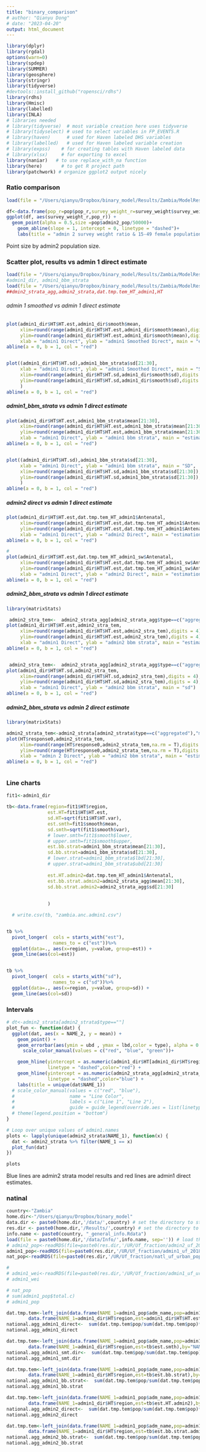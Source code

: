 ```yaml
---
title: "binary_comparison"
# author: "Qianyu Dong"
# date: "2023-04-20"
output: html_document
---
```




```r
library(dplyr)
library(rgdal)
options(warn=0)
library(spdep)
library(SUMMER)
library(geosphere)
library(stringr)
library(tidyverse)
#devtools::install_github("ropensci/rdhs")
library(rdhs)
library(Hmisc)
library(labelled)
library(INLA)
# libraries needed
# library(tidyverse)  # most variable creation here uses tidyverse 
# library(tidyselect) # used to select variables in FP_EVENTS.R
# library(haven)      # used for Haven labeled DHS variables
# library(labelled)   # used for Haven labeled variable creation
# library(expss)    # for creating tables with Haven labeled data
# library(xlsx)     # for exporting to excel
library(naniar)   # to use replace_with_na function
library(here)       # to get R project path
library(patchwork) # organize ggplot2 output nicely
```


### Ratio comparison

```r
load(file = "/Users/qianyu/Dropbox/binary_model/Results/Zambia/ModelResult/ratio.rda")
```


```r

df<-data.frame(pop_r=pop$pop_r,survey_weight_r=survey_weight$survey_weight_r)
ggplot(df, aes(survey_weight_r,pop_r)) +
  geom_point(alpha = 0.5,size =pop$admin2_pop/50000)+
    geom_abline(slope = 1, intercept = 0, linetype = "dashed")+
    labs(title = "admin 2 survey weight ratio & 15-49 female population ratio")

```

Point size by admin2 population size. 





### Scatter plot, results vs admin 1 direct estimate 

```r
load(file = "/Users/qianyu/Dropbox/binary_model/Results/Zambia/ModelResult/admin1.rda")
#admin1_dir, admin1_bbm_strata
load(file = "/Users/qianyu/Dropbox/binary_model/Results/Zambia/ModelResult/admin2.rda")
##dmin2_strata_agg,admin2_strata,dat.tmp.tem_HT_admin1,HT

```



###### admin 1 smoothed vs admin 1 direct estimate 


```r

plot(admin1_dir$HT$HT.est,admin1_dir$smooth$mean,
     xlim=round(range(admin1_dir$HT$HT.est,admin1_dir$smooth$mean),digits = 4),
     ylim=round(range(admin1_dir$HT$HT.est,admin1_dir$smooth$mean),digits = 4),
     xlab = "admin1 Direct", ylab = "admin1 Smoothed Direct", main = "estimation")
abline(a = 0, b = 1, col = "red")


plot((admin1_dir$HT$HT.sd),admin1_bbm_strata$sd[21:30],
     xlab = "admin1 Direct", ylab = "admin1 Smoothed Direct", main = "SD",
     xlim=round(range(admin1_dir$HT$HT.sd,admin1_dir$smooth$sd),digits = 4),
     ylim=round(range(admin1_dir$HT$HT.sd,admin1_dir$smooth$sd),digits = 4)
     )
abline(a = 0, b = 1, col = "red")
```





##### admin1_bbm_strata vs admin 1 direct estimate 


```r

plot(admin1_dir$HT$HT.est,admin1_bbm_strata$mean[21:30],
     xlim=round(range(admin1_dir$HT$HT.est,admin1_bbm_strata$mean[21:30]),digits = 4),
     ylim=round(range(admin1_dir$HT$HT.est,admin1_bbm_strata$mean[21:30]),digits = 4),
     xlab = "admin1 Direct", ylab = "admin1 bbm strata", main = "estimation")
abline(a = 0, b = 1, col = "red")


plot((admin1_dir$HT$HT.sd),admin1_bbm_strata$sd[21:30],
     xlab = "admin1 Direct", ylab = "admin1 bbm strata", main = "SD",
     xlim=round(range(admin1_dir$HT$HT.sd,admin1_bbm_strata$sd[21:30]),digits = 4),
     ylim=round(range(admin1_dir$HT$HT.sd,admin1_bbm_strata$sd[21:30]),digits = 4)
     )
abline(a = 0, b = 1, col = "red")
```


##### admin2 direct vs admin 1 direct estimate 



```r

plot(admin1_dir$HT$HT.est,dat.tmp.tem_HT_admin1$Antenatal,
     xlim=round(range(admin1_dir$HT$HT.est,dat.tmp.tem_HT_admin1$Antenatal),digits = 4),
     ylim=round(range(admin1_dir$HT$HT.est,dat.tmp.tem_HT_admin1$Antenatal),digits = 4),
     xlab = "admin1 Direct", ylab = "admin2 Direct", main = "estimation(by pop)")
abline(a = 0, b = 1, col = "red")

#
plot(admin1_dir$HT$HT.est,dat.tmp.tem_HT_admin1_sw$Antenatal,
     xlim=round(range(admin1_dir$HT$HT.est,dat.tmp.tem_HT_admin1_sw$Antenatal),digits = 4),
     ylim=round(range(admin1_dir$HT$HT.est,dat.tmp.tem_HT_admin1_sw$Antenatal),digits = 4),
     xlab = "admin1 Direct", ylab = "admin2 Direct", main = "estimation(by survey weight)")
abline(a = 0, b = 1, col = "red")


```



##### admin2_bbm_strata vs admin 1 direct estimate 


```r
library(matrixStats)

 admin2_stra_tem<-  admin2_strata_agg[admin2_strata_agg$type==c("aggregated"),"mean"]
plot(admin1_dir$HT$HT.est,admin2_stra_tem,
     xlim=round(range(admin1_dir$HT$HT.est,admin2_stra_tem),digits = 4),
     ylim=round(range(admin1_dir$HT$HT.est,admin2_stra_tem),digits = 4),
     xlab = "admin1 Direct", ylab = "admin2 bbm strata", main = "estimation")
abline(a = 0, b = 1, col = "red")


 admin2_stra_tem<-  admin2_strata_agg[admin2_strata_agg$type==c("aggregated"),"sd"]
plot(admin1_dir$HT$HT.sd,admin2_stra_tem,
     xlim=round(range(admin1_dir$HT$HT.sd,admin2_stra_tem),digits = 4),
     ylim=round(range(admin1_dir$HT$HT.sd,admin2_stra_tem),digits = 4),
     xlab = "admin1 Direct", ylab = "admin2 bbm strata", main = "sd")
abline(a = 0, b = 1, col = "red")

```








##### admin2_bbm_strata vs admin 2 direct estimate 



```r
library(matrixStats)

admin2_strata_tem<-admin2_strata[admin2_strata$type==c("aggregated"),"mean"]
plot(HT$response0,admin2_strata_tem,
     xlim=round(range(HT$response0,admin2_strata_tem,na.rm = T),digits = 4),
     ylim=round(range(HT$response0,admin2_strata_tem,na.rm = T),digits = 4),
     xlab = "admin 2 Direct", ylab = "admin2 bbm strata", main = "estimation")
abline(a = 0, b = 1, col = "red")



```





### Line charts 





```r

fit1<-admin1_dir

tb<-data.frame(region=fit1$HT$region, 
               est.HT=fit1$HT$HT.est,
               sd.HT=sqrt(fit1$HT$HT.var),
               est.smth=fit1$smooth$mean,
               sd.smth=sqrt(fit1$smooth$var),
               # lower.smth=fit1$smooth$lower,
               # upper.smth=fit1$smooth$upper,
               est.bb.strat=admin1_bbm_strata$mean[21:30],
               sd.bb.strat=admin1_bbm_strata$sd[21:30],
               # lower.strat=admin1_bbm_strata$lbd[21:30],
               # upper.strat=admin1_bbm_strata$ubd[21:30]
               
               est.HT.admin2=dat.tmp.tem_HT_admin1$Antenatal,
               est.bb.strat.admin2=admin2_strata_agg$mean[21:30],
               sd.bb.strat.admin2=admin2_strata_agg$sd[21:30]
               
               
               )

  # write.csv(tb, "zambia.anc.admin1.csv")


tb %>%
  pivot_longer(  cols = starts_with("est"),
                 names_to = c("est"))%>%
  ggplot(data=., aes(x=region, y=value, group=est)) +
  geom_line(aes(col=est))


tb %>%
  pivot_longer(  cols = starts_with("sd"),
                 names_to = c("sd"))%>%
  ggplot(data=., aes(x=region, y=value, group=sd)) +
  geom_line(aes(col=sd))

```










### Intervals


```r

# dt<-admin2_strata[admin2_strata$type==""]
plot_fun <- function(dat) {
  ggplot(dat, aes(x = NAME_2, y = mean)) +
    geom_point() +
    geom_errorbar(aes(ymin = ubd , ymax = lbd,color = type), alpha = 0.2) +
      scale_color_manual(values = c("red", "blue", "green"))+

    geom_hline(yintercept = as.numeric(admin1_dir$HT[admin1_dir$HT$region == unique(dat$NAME_1), "HT.est"]),
               linetype = "dashed",color="red") +
    geom_hline(yintercept = as.numeric(admin2_strata_agg[admin2_strata_agg$NAME_1 == unique(dat$NAME_1)&admin2_strata_agg$type==c("aggregated"), "mean"]),
               linetype = "dashed",color="blue") +
    labs(title = unique(dat$NAME_1))
  # scale_color_manual(values = c("red", "blue"), 
  #                    name = "Line Color", 
  #                    labels = c("Line 1", "Line 2"),
  #                    guide = guide_legend(override.aes = list(linetype = c("dashed", "dashed")))) +
  # theme(legend.position = "bottom")
}

# Loop over unique values of admin1.names
plots <- lapply(unique(admin2_strata$NAME_1), function(x) {
  dat <- admin2_strata %>% filter(NAME_1 == x)
  plot_fun(dat)
})

plots


```

Blue lines are admin2 strata model results and red lines are admin1 direct estimates.





### natinal

```r
country<-"Zambia"
home.dir<-"/Users/qianyu/Dropbox/binary_model"
data.dir <- paste0(home.dir,'/data/',country) # set the directory to store the data
res.dir <- paste0(home.dir,'/Results/',country) # set the directory to store the results (e.g. fitted R objects, figures, tables in .csv etc.)
info.name <- paste0(country, "_general_info.Rdata")
load(file = paste0(home.dir,'/data/Info/',info.name, sep='')) # load the country info
# admin2_pop<-readRDS(file=paste0(res.dir,'/UR/Uf_fraction/admin2_uf_2018_urban_frac.rds'))
admin1_pop<-readRDS(file=paste0(res.dir,'/UR/Uf_fraction/admin1_uf_2018_urban_frac.rds'))
nat_pop<-readRDS(file=paste0(res.dir,'/UR/Uf_fraction/natl_uf_urban_pop.rds'))

```

```r
# 
# admin1_wei<-readRDS(file=paste0(res.dir,'/UR/Uf_fraction/admin1_uf_urban_weights.rds'))
# admin1_wei
```


```r
# nat_pop
# sum(admin1_pop$total.c)
# admin1_pop
```

```r
dat.tmp.tem<-left_join(data.frame(NAME_1=admin1_pop$adm_name,pop=admin1_pop$total.c),
        data.frame(NAME_1=admin1_dir$HT$region,est=admin1_dir$HT$HT.est),by="NAME_1")
national.agg_admin1_direct<-  sum(dat.tmp.tem$pop/sum(dat.tmp.tem$pop)*dat.tmp.tem$est)
national.agg_admin1_direct 
```


```r
dat.tmp.tem<-left_join(data.frame(NAME_1=admin1_pop$adm_name,pop=admin1_pop$total.c),
        data.frame(NAME_1=admin1_dir$HT$region,est=tb$est.smth),by="NAME_1")
national.agg_admin1_smt.dir<-  sum(dat.tmp.tem$pop/sum(dat.tmp.tem$pop)*dat.tmp.tem$est)
national.agg_admin1_smt.dir 
```


```r
dat.tmp.tem<-left_join(data.frame(NAME_1=admin1_pop$adm_name,pop=admin1_pop$total.c),
        data.frame(NAME_1=admin1_dir$HT$region,est=tb$est.bb.strat),by="NAME_1")
national.agg_admin1_bb.strat<-  sum(dat.tmp.tem$pop/sum(dat.tmp.tem$pop)*dat.tmp.tem$est)
national.agg_admin1_bb.strat
```



```r

dat.tmp.tem<-left_join(data.frame(NAME_1=admin1_pop$adm_name,pop=admin1_pop$total.c),
        data.frame(NAME_1=admin1_dir$HT$region,est=tb$est.HT.admin2),by="NAME_1")
national.agg_admin2_direct<-  sum(dat.tmp.tem$pop/sum(dat.tmp.tem$pop)*dat.tmp.tem$est)
national.agg_admin2_direct
```


```r

dat.tmp.tem<-left_join(data.frame(NAME_1=admin1_pop$adm_name,pop=admin1_pop$total.c),
        data.frame(NAME_1=admin1_dir$HT$region,est=tb$est.bb.strat.admin2),by="NAME_1")
national.agg_admin2_bb.strat<-  sum(dat.tmp.tem$pop/sum(dat.tmp.tem$pop)*dat.tmp.tem$est)
national.agg_admin2_bb.strat
```


